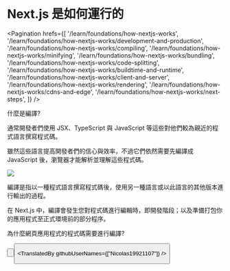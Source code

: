 
# Next.js 是如何運行的

<Pagination
  hrefs={[
    '/learn/foundations/how-nextjs-works',
    '/learn/foundations/how-nextjs-works/development-and-production',
    '/learn/foundations/how-nextjs-works/compiling',
    '/learn/foundations/how-nextjs-works/minifying',
    '/learn/foundations/how-nextjs-works/bundling',
    '/learn/foundations/how-nextjs-works/code-splitting',
    '/learn/foundations/how-nextjs-works/buildtime-and-runtime',
    '/learn/foundations/how-nextjs-works/client-and-server',
    '/learn/foundations/how-nextjs-works/rendering',
    '/learn/foundations/how-nextjs-works/cdns-and-edge',
    '/learn/foundations/how-nextjs-works/next-steps',
  ]}
/>

什麼是編譯?

通常開發者們使用 JSX、TypeScript 與 JavaScript 等這些對他們較為親近的程式語言撰寫程式碼。

雖然這些語言提高開發者們的信心與效率，不過它們依然需要先編譯成 JavaScript 後，瀏覽器才能解析並理解這些程式碼。

![](https://nextjs.org/static/images/learn/foundations/compiling.png)

編譯是指以一種程式語言撰寫程式碼後，使用另一種語言或以此語言的其他版本進行輸出的過程。

在 Next.js 中，編譯會發生您對程式碼進行編輯時，即開發階段；以及準備打包你的應用程式至正式環境前的部分程序。

<Quiz>
    <QuizHeading type={QuizType.quickReview}>
        為什麼網頁應用程式的程式碼需要進行編譯?
    </QuizHeading>
    <QuizOptionGroup>
        <QuizOption text="因為程式碼需要轉換成瀏覽器可理解的版本" isCorrect/>
        <QuizOption text="因為程式碼需要翻譯成英文"/>
        <QuizOption text="因為 CSS、HTML 與 JavaScript 的程式碼需要被合併為單一檔案"/>
    </QuizOptionGroup>
</Quiz>

<Button
  content="返回 ←"
  url="/learn/foundations/how-nextjs-works/development-and-production"
  basicStyle="text-white bg-[#0070f3]"
  hoverStyle="hover:opacity-90"
/>

<Button
  content="下一個 →"
  url="/learn/foundations/how-nextjs-works/minifying"
  basicStyle="text-white bg-[#0070f3]"
  hoverStyle="hover:opacity-90"
/>

<TranslatedBy githubUserNames={["Nicolas19921107"]} />
